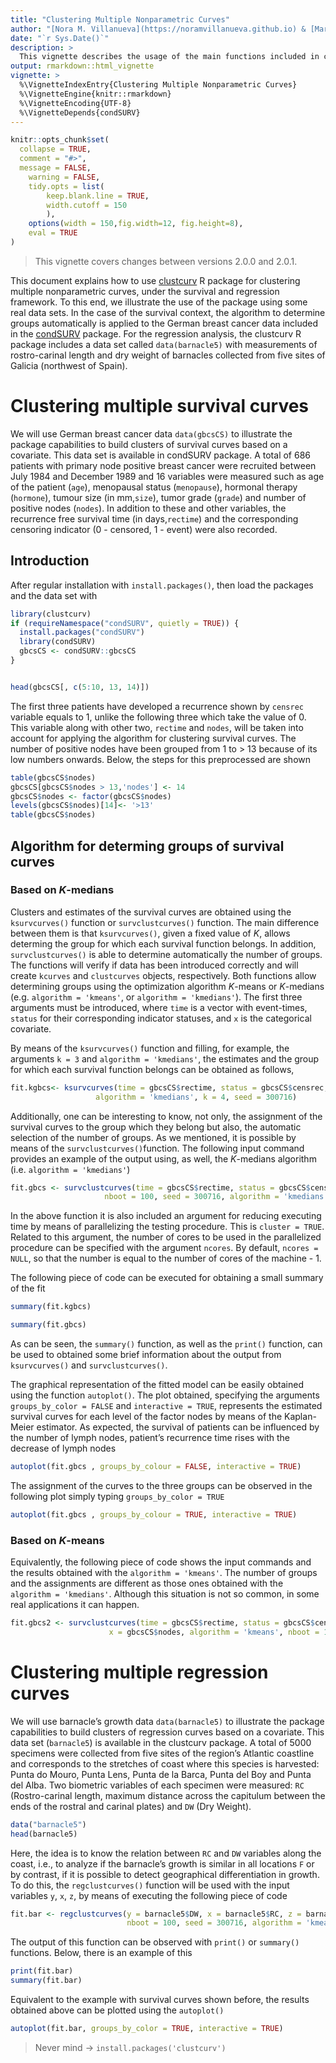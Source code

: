 ```yaml
---
title: "Clustering Multiple Nonparametric Curves"
author: "[Nora M. Villanueva](https://noramvillanueva.github.io) & [Marta Sestelo](https://sestelo.github.io)"
date: "`r Sys.Date()`"
description: >
  This vignette describes the usage of the main functions included in clustcurv package with two real data sets.
output: rmarkdown::html_vignette
vignette: >
  %\VignetteIndexEntry{Clustering Multiple Nonparametric Curves}
  %\VignetteEngine{knitr::rmarkdown}
  %\VignetteEncoding{UTF-8}
  %\VignetteDepends{condSURV}
---
```



```r
knitr::opts_chunk$set(
  collapse = TRUE,
  comment = "#>",
  message = FALSE,
	warning = FALSE,
	tidy.opts = list(
		keep.blank.line = TRUE,
		width.cutoff = 150
		),
	options(width = 150,fig.width=12, fig.height=8),
	eval = TRUE
)
```

> This vignette covers changes between versions 2.0.0 and 2.0.1.

This document explains how to use  [clustcurv](https://cran.r-project.org/package=clustcurv) R package for clustering multiple 
nonparametric curves, under the survival and regression framework. To this end, we
illustrate the use of the package using some real data sets. In the case
of the survival context, the algorithm to determine groups automatically  is 
applied to the German breast cancer data included in the [condSURV](https://cran.r-project.org/package=condSURV) package. For 
the regression analysis, the  clustcurv R package includes a data set called 
 `data(barnacle5)` with measurements of rostro-carinal length and dry weight of barnacles
collected from five sites of Galicia (northwest of Spain). 


# Clustering multiple survival curves 

We will use German breast cancer data `data(gbcsCS)` to illustrate the package capabilities to build clusters of survival curves based on a covariate. This data set is available in condSURV package. A total of 686 patients with primary node positive breast cancer were recruited between July 1984 and December 1989 and 16 variables were measured such as age of the patient (`age`), menopausal status (`menopause`), hormonal therapy (`hormone`), tumour size (in mm,`size`), tumor grade (`grade`) and number of positive nodes (`nodes`). In addition to these and other variables, the recurrence free survival time (in days,`rectime`) and the corresponding censoring indicator (0 - censored, 1 - event) were also recorded.

## Introduction

After regular installation with `install.packages()`, then load the packages and the data set with

```r
library(clustcurv)
if (requireNamespace("condSURV", quietly = TRUE)) {
  install.packages("condSURV")
  library(condSURV)
  gbcsCS <- condSURV::gbcsCS
}


head(gbcsCS[, c(5:10, 13, 14)])
```


The first three patients have developed a recurrence shown by `censrec` variable equals to 1, unlike the following three which take the value of 0. This variable along with other two, `rectime` and `nodes`, will be taken into account for applying the algorithm for clustering survival curves. The number of positive nodes have been grouped from 1 to > 13 because of its low numbers onwards. Below, the steps for this preprocessed are shown

```r
table(gbcsCS$nodes)
gbcsCS[gbcsCS$nodes > 13,'nodes'] <- 14
gbcsCS$nodes <- factor(gbcsCS$nodes)
levels(gbcsCS$nodes)[14]<- '>13'
table(gbcsCS$nodes)
```

## Algorithm for determing groups of survival curves

### Based on $K$-medians 

Clusters and estimates of the survival curves are obtained using the `ksurvcurves()` function or `survclustcurves()` function. The main difference between them is that `ksurvcurves()`, given a fixed value of $K$, allows determing the group for which each survival function belongs. In addition,  `survclustcurves()` is able to determine automatically the number of groups. The functions will verify if data has been introduced correctly and will create  `kcurves` and `clustcurves` objects, respectively. Both functions allow determining groups using the optimization algorithm $K$-means or $K$-medians (e.g. `algorithm = 'kmeans'`, or `algorithm = 'kmedians'`). The first three arguments must be introduced, where `time` is a vector with event-times, `status` for their corresponding indicator statuses, and `x` is the categorical covariate. 


By means of the `ksurvcurves()` function and filling, for example, the arguments `k = 3` and `algorithm = 'kmedians'`, the estimates and the group for which each survival function belongs can be obtained as follows, 

```r
fit.kgbcs<- ksurvcurves(time = gbcsCS$rectime, status = gbcsCS$censrec, x = gbcsCS$nodes,
                   algorithm = 'kmedians', k = 4, seed = 300716)
```

Additionally, one can be interesting to know, not only, the assignment of the survival curves to the group which they belong but also, the automatic selection of the number of groups. As we mentioned, it is possible by means of the `survclustcurves()`function. The following input command provides an example of the output using, as well, the $K$-medians algorithm (i.e. `algorithm = 'kmedians'`)

```r
fit.gbcs <- survclustcurves(time = gbcsCS$rectime, status = gbcsCS$censrec, x = gbcsCS$nodes,
                     nboot = 100, seed = 300716, algorithm = 'kmedians')
``` 

In the above function it is also included an argument for reducing executing time by means of parallelizing the testing procedure. This is `cluster = TRUE`. Related to this argument,  the number of cores to be used in the parallelized procedure can be specified with the argument `ncores`. By default, `ncores = NULL`, so that the number is equal to the number of cores of the machine - 1.


The following piece of code can be executed for obtaining a small summary of the fit
```r
summary(fit.kgbcs)

summary(fit.gbcs)
```


As can be seen, the `summary()` function, as well as the `print()` function, can be used to obtained some brief information about the output from `ksurvcurves()` and `survclustcurves()`.


The graphical representation of the fitted model can be easily obtained using the function `autoplot()`. The plot obtained, specifying the arguments `groups_by_color = FALSE` and `interactive = TRUE`, represents the estimated survival curves for each level of the factor nodes by means of the Kaplan-Meier estimator. As expected, the survival of patients can be influenced by the number of lymph nodes, patient’s recurrence time rises with the decrease of lymph nodes

 
 
```r
autoplot(fit.gbcs , groups_by_colour = FALSE, interactive = TRUE)
```


The assignment of the curves to the three groups can be observed in the following plot simply typing `groups_by_color = TRUE` 

```r
autoplot(fit.gbcs , groups_by_colour = TRUE, interactive = TRUE)
```


### Based on $K$-means


Equivalently, the following piece of code shows the input commands and the results obtained with the `algorithm = 'kmeans'`. The number of groups and the assignments are different as those ones obtained with the `algorithm = 'kmedians'`. Although this situation is not so common, in some real applications it can happen.
```r
fit.gbcs2 <- survclustcurves(time = gbcsCS$rectime, status = gbcsCS$censrec, seed = 300716,
                      x = gbcsCS$nodes, algorithm = 'kmeans', nboot = 100)
```



# Clustering multiple regression curves 

We will use barnacle’s growth data `data(barnacle5)` to illustrate the package capabilities to build clusters of regression curves based on a covariate. This data set (`barnacle5`) is available in the clustcurv package. A total of 5000 specimens were collected from five sites  of the region’s Atlantic coastline and corresponds to the stretches of coast where this species is harvested: Punta do Mouro, Punta Lens, Punta de la Barca, Punta del Boy and Punta del Alba. Two biometric variables of each specimen were measured: `RC` (Rostro-carinal length, maximum distance across the capitulum between the ends of the rostral and carinal plates) and `DW` (Dry Weight).


```r
data("barnacle5")
head(barnacle5)
```


Here, the idea is to know the relation between `RC` and `DW` variables along the coast, i.e., to analyze if the barnacle’s growth is similar in all locations `F` or by contrast, if it is possible to detect geographical differentiation in growth. To do this,  the `regclustcurves()` function will be  used with the input variables `y`, `x`, `z`, by means of executing the following piece of code


```r
fit.bar <- regclustcurves(y = barnacle5$DW, x = barnacle5$RC, z = barnacle5$F,
                          nboot = 100, seed = 300716, algorithm = 'kmeans')
```

The output of this function can be observed with `print()` or `summary()` functions. Below, there is an example of this

```r
print(fit.bar)
summary(fit.bar)
```



Equivalent to the example with survival curves shown before, the results obtained above can be plotted using the `autoplot()` 

```r
autoplot(fit.bar, groups_by_color = TRUE, interactive = TRUE)
```

> Never mind -> `install.packages('clustcurv')`
